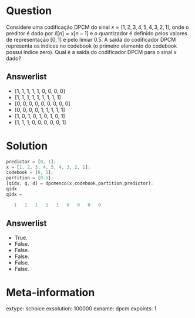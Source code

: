 Question
========
Considere uma codificação DPCM do sinal $x = [1, 2, 3, 4, 5, 4, 3, 2, 1]$,
onde o preditor é dado por $\hat{x}[n] = x[n-1]$ e o quantizador é
definido pelos valores de representação $[0, 1]$ e pelo limiar $0.5$.
A saída do codificador DPCM representa os índices no codebook 
(o primeiro elemento do codebook possuí índice zero).
Qual é a saída do codificador DPCM para o sinal $x$ dado?

Answerlist
---------------
* [1, 1, 1, 1, 1, 0, 0, 0, 0]
* [1, 1, 1, 1, 1, 1, 1, 1, 1]
* [0, 0, 0, 0, 0, 0, 0, 0, 0]
* [0, 0, 0, 0, 1, 1, 1, 1, 1]
* [1, 0, 1, 0, 1, 0, 1, 0, 1]
* [1, 1, 1, 0, 0, 0, 0, 0, 1]


Solution
========

```Octave
predictor = [0, 1];
x = [1, 2, 3, 4, 5, 4, 3, 2, 1];
codebook = [0, 1];
partition = [0.5];
[qidx, q, d] = dpcmenco(x,codebook,partition,predictor);
qidx
qidx =

   1   1   1   1   1   0   0   0   0
```


Answerlist
----------
* True.
* False.
* False.
* False.
* False.
* False.

Meta-information
================
extype: schoice
exsolution: 100000
exname: dpcm
expoints: 1

